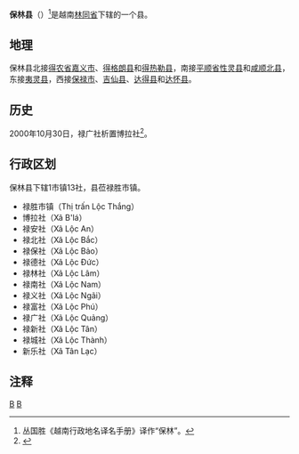 {{Infobox Settlement
|name                   = 保林县
|settlement_type        = 县
|official_name          = 
|other_name             = 
|native_name            = {{lang|vi|Huyện Bảo Lâm}}
|nickname               = 
|motto                  = 
|image_skyline          = 
|imagesize              = 
|image_caption          = 
|image_flag             = 
|flag_size              = 
|image_seal             = 
|seal_size              = 
|image_shield           = 
|shield_size            = 
|image_blank_emblem     = 
|blank_emblem_size      = 
|image_map              = {{Infobox mapframe|frame-width=250|zoom=10}}
|mapsize                = 
|map_caption            = 
|image_map1             = 
|mapsize1               = 
|map_caption1           = 
|pushpin_map            = Vietnam
|pushpin_label_position = bottom
|pushpin_map_caption    = 
|pushpin_map1           = 
|pushpin_label_position1= 
|pushpin_map_caption1   = 
|subdivision_type       = 国家
|subdivision_name       = {{flag|Vietnam}}
|subdivision_type1      = [[越南行政区划|省]]
|subdivision_name1      = [[林同省|林同省]]
|subdivision_type2      = 行政区划
|subdivision_name2      = 1市镇13社
|subdivision_type3      = 
|subdivision_name3      = 
|seat_type              = 县莅
|seat                   = {{link-vi|禄胜市镇|Lộc Thắng}}
|government_type        = 
|leader_title           = 
|leader_name            = 
|leader_title1          = 
|leader_name1           = 
|established_title      = 
|established_date       = 
|area_magnitude         = 
|unit_pref              = 
|area_footnotes         = 
|area_total_km2         = 1465
|area_land_km2          = 
|area_water_km2         = 
|area_water_percent     = 
|area_urban_km2         = 
|area_metro_km2         = 
|population_as_of       = 2018年
|population_footnotes   = 
|population_note        = 
|population_total       = 118420
|population_density_km2 = auto
|population_metro             = 
|population_density_metro_km2 = 
|population_urban             = 
|population_density_urban_km2 = 
|timezone               = [[越南标准时间|越南标准时间]]
|utc_offset             = +7
|elevation_footnotes    = 
|elevation_m            = 
|coor_type              = 
|coordinates            = 
|postal_code_type       = 
|postal_code            = 
|area_code              = 
|website                = [http://baolam.lamdong.gov.vn 保林县电子信息门户网站]
|footnotes              = 
}}
'''保林县'''（{{vie|v='''Huyện Bảo Lâm'''}}）<ref>丛国胜《越南行政地名译名手册》译作“保林”。</ref>是越南[[林同省|林同省]]下辖的一个县。

==地理==
保林县北接[[得农省|得农省]][[嘉义市_(越南)|嘉义市]]、[[得格朗县|得格朗县]]和[[得热勒县|得热勒县]]，南接[[平顺省|平顺省]][[性灵县|性灵县]]和[[咸顺北县|咸顺北县]]，东接[[夷灵县|夷灵县]]，西接[[保禄市|保禄市]]、[[吉仙县|吉仙县]]、[[达得县|达得县]]和[[达怀县|达怀县]]。

==历史==
2000年10月30日，禄广社析置博拉社<ref>{{Cite web |url=https://thuvienphapluat.vn/van-ban/Bat-dong-san/Nghi-dinh-62-2000-ND-CP-thanh-lap-xa-thuoc-cac-huyen-Don-Duong-Duc-Trong-va-Bao-Lam-tinh-Lam-Dong-8201.aspx |title=Nghị định 62/2000/NĐ-CP về việc thành lập xã thuộc các huyện Đơn Dương, Đức Trọng và Bảo Lâm, tỉnh Lâm Đồng |accessdate=2020-04-24 |archive-date=2020-06-23 |archive-url=https://web.archive.org/web/20200623090609/https://thuvienphapluat.vn/van-ban/Bat-dong-san/Nghi-dinh-62-2000-ND-CP-thanh-lap-xa-thuoc-cac-huyen-Don-Duong-Duc-Trong-va-Bao-Lam-tinh-Lam-Dong-8201.aspx |dead-url=no }}</ref>。

==行政区划==
保林县下辖1市镇13社，县莅禄胜市镇。
*禄胜市镇（Thị trấn Lộc Thắng）
*博拉社（Xã B'lá）
*禄安社（Xã Lộc An）
*禄北社（Xã Lộc Bắc）
*禄保社（Xã Lộc Bảo）
*禄德社（Xã Lộc Đức）
*禄林社（Xã Lộc Lâm）
*禄南社（Xã Lộc Nam）
*禄义社（Xã Lộc Ngãi）
*禄富社（Xã Lộc Phú）
*禄广社（Xã Lộc Quảng）
*禄新社（Xã Lộc Tân）
*禄城社（Xã Lộc Thành）
*新乐社（Xã Tân Lạc）

==注释==
{{reflist}}

{{林同省行政区划}}
{{越南西原之县市镇区域划分}}

[[Category:越南县份|B]]
[[Category:林同省|B]]